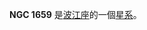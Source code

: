 {{NGCInfoBox|NGCID=NGC 1659|發現者=弗里德里希·威廉·赫歇爾|發現日期=1786年11月28日|其他編號=NGC 1677,MCG -1-13-6,IRAS04440-0452|曆元=J2000.0|赤經=4時46分30秒
|赤緯=-4°47'19"|星座=波江座|星體=星系|星等=12.5|表面亮度=12.9|藍等=13.3}}

'''NGC 1659''' 是[[波江座|波江座]]的一個[[星系|星系]]。

{{NGCReference|1659}}
{{Catalogs|NGC=1659}}